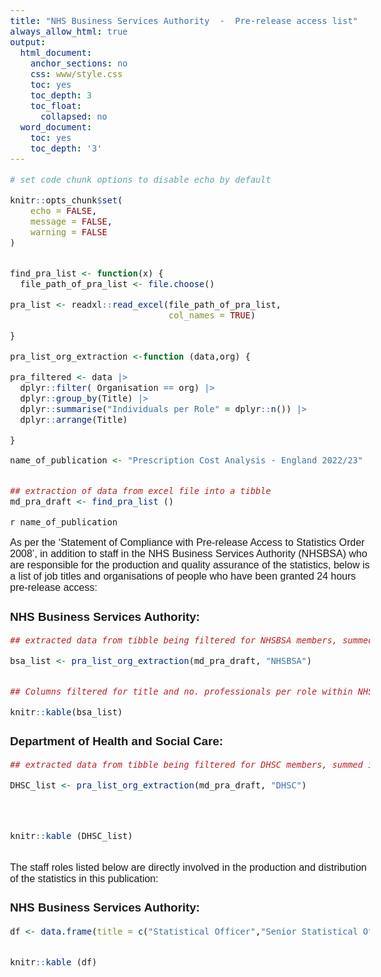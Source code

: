 ```yaml
---
title: "NHS Business Services Authority  -  Pre-release access list"
always_allow_html: true
output:
  html_document:
    anchor_sections: no
    css: www/style.css
    toc: yes
    toc_depth: 3
    toc_float:
      collapsed: no
  word_document:
    toc: yes
    toc_depth: '3'
---
```

  
  <script>
    $(document).ready(function() {
      $('#header').prepend('<img src=`r knitr::image_uri("www/bsa_logo.svg")` alt=\"NHSBSA logo\" style=\"position:relative; float: right; top: 0; right: 0; padding: 10px; width: 25%;\">');
  });
</script>
  
  <style type="text/css">
  
  body, td {
    font-size: 16px;
    font-family: sans-serif;
  }
</style>
  <html lang="en">
  
```r
# set code chunk options to disable echo by default

knitr::opts_chunk$set(
	echo = FALSE,
	message = FALSE,
	warning = FALSE
)


find_pra_list <- function(x) {
  file_path_of_pra_list <- file.choose()

pra_list <- readxl::read_excel(file_path_of_pra_list,
                               col_names = TRUE)

}

pra_list_org_extraction <-function (data,org) {

pra_filtered <- data |>
  dplyr::filter( Organisation == org) |>
  dplyr::group_by(Title) |>
  dplyr::summarise("Individuals per Role" = dplyr::n()) |>
  dplyr::arrange(Title)

}

name_of_publication <- "Prescription Cost Analysis - England 2022/23"


## extraction of data from excel file into a tibble 
md_pra_draft <- find_pra_list ()


```

`r name_of_publication`

As per the ‘Statement of Compliance with Pre-release Access to Statistics Order 2008’, in addition to staff in the NHS Business Services Authority (NHSBSA) who are responsible for the production and quality assurance of the statistics, below is a list of job titles and organisations of people who have been granted 24 hours pre-release access:



### NHS Business Services Authority:




```r

## extracted data from tibble being filtered for NHSBSA members, summed into number of individuals per job title and arranged alphabetically

bsa_list <- pra_list_org_extraction(md_pra_draft, "NHSBSA")


## Columns filtered for title and no. professionals per role within NHS BSA

knitr::kable(bsa_list)


```


### Department of Health and Social Care:



```r

## extracted data from tibble being filtered for DHSC members, summed into number of individuals per job title and arranged alphabetically

DHSC_list <- pra_list_org_extraction(md_pra_draft, "DHSC")




knitr::kable (DHSC_list) 
 

```

The staff roles listed below are directly involved in the production and distribution of the statistics in this publication:

### NHS Business Services Authority:

```r

df <- data.frame(title = c("Statistical Officer","Senior Statistical Officer", "Statistical Publication Lead"), "Individuals per Role" = c(2, 2, 1))


knitr::kable (df) 


```

